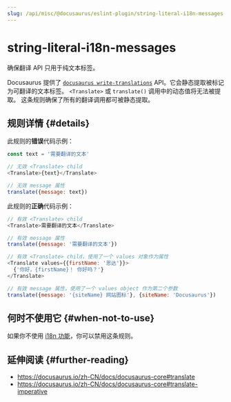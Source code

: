 ```yaml
---
slug: /api/misc/@docusaurus/eslint-plugin/string-literal-i18n-messages
---
```


# string-literal-i18n-messages

确保翻译 API 只用于纯文本标签。

Docusaurus 提供了 [`docusaurus write-translations`](../../../cli.mdx#docusaurus-write-translations-sitedir) API。它会静态提取被标记为可翻译的文本标签。 `<Translate>` 或 `translate()` 调用中的动态值将无法被提取。 这条规则确保了所有的翻译调用都可被静态提取。

## 规则详情 {#details}

此规则的**错误**代码示例：

```js
const text = '需要翻译的文本'

// 无效 <Translate> child
<Translate>{text}</Translate>

// 无效 message 属性
translate({message: text})
```

此规则的**正确**代码示例：

```js
// 有效 <Translate> child
<Translate>需要翻译的文本</Translate>

// 有效 message 属性
translate({message: '需要翻译的文本'})

// 有效 <Translate> child，使用了一个 values 对象作为属性
<Translate values={{firstName: '思达'}}>
  {'你好，{firstName}！ 你好吗？'}
</Translate>

// 有效 message 属性，使用了一个 values object 作为第二个参数
translate({message: '{siteName} 网站图标'}, {siteName: 'Docusaurus'})
```

## 何时不使用它 {#when-not-to-use}

如果你不使用 [i18n 功能](../../../i18n/i18n-introduction.mdx)，你可以禁用这条规则。

## 延伸阅读 {#further-reading}

- https://docusaurus.io/zh-CN/docs/docusaurus-core#translate
- https://docusaurus.io/zh-CN/docs/docusaurus-core#translate-imperative
